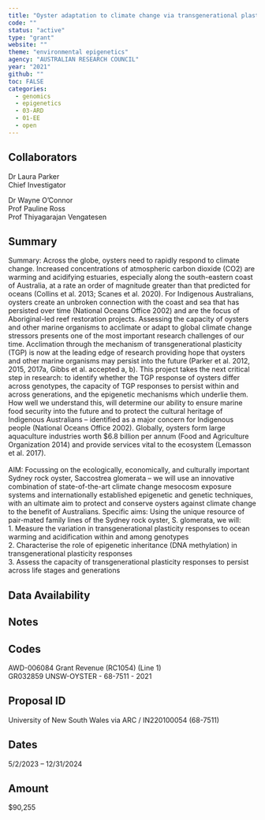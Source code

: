 ```yaml
---
title: "Oyster adaptation to climate change via transgenerational plasticity"
code: ""
status: "active"
type: "grant"
website: ""
theme: "environmental epigenetics"
agency: "AUSTRALIAN RESEARCH COUNCIL"
year: "2021"
github: ""
toc: FALSE
categories:
  - genomics
  - epigenetics
  - 03-ARD
  - 01-EE
  - open
---
```


## Collaborators

Dr Laura Parker\
Chief Investigator

Dr Wayne O'Connor\
Prof Pauline Ross\
Prof Thiyagarajan Vengatesen

## Summary

Summary: Across the globe, oysters need to rapidly respond to climate change. Increased concentrations of atmospheric carbon dioxide (CO2) are warming and acidifying estuaries, especially along the south-eastern coast of Australia, at a rate an order of magnitude greater than that predicted for oceans (Collins et al. 2013; Scanes et al. 2020). For Indigenous Australians, oysters create an unbroken connection with the coast and sea that has persisted over time (National Oceans Office 2002) and are the focus of Aboriginal-led reef restoration projects. Assessing the capacity of oysters and other marine organisms to acclimate or adapt to global climate change stressors presents one of the most important research challenges of our time. Acclimation through the mechanism of transgenerational plasticity (TGP) is now at the leading edge of research providing hope that oysters and other marine organisms may persist into the future (Parker et al. 2012, 2015, 2017a, Gibbs et al. accepted a, b). This project takes the next critical step in research: to identify whether the TGP response of oysters differ across genotypes, the capacity of TGP responses to persist within and across generations, and the epigenetic mechanisms which underlie them. How well we understand this, will determine our ability to ensure marine food security into the future and to protect the cultural heritage of Indigenous Australians -- identified as a major concern for Indigenous people (National Oceans Office 2002). Globally, oysters form large aquaculture industries worth \$6.8 billion per annum (Food and Agriculture Organization 2014) and provide services vital to the ecosystem (Lemasson et al. 2017).\
\
AIM: Focussing on the ecologically, economically, and culturally important Sydney rock oyster, Saccostrea glomerata -- we will use an innovative combination of state-of-the-art climate change mesocosm exposure systems and internationally established epigenetic and genetic techniques, with an ultimate aim to protect and conserve oysters against climate change to the benefit of Australians. Specific aims: Using the unique resource of pair-mated family lines of the Sydney rock oyster, S. glomerata, we will:\
1. Measure the variation in transgenerational plasticity responses to ocean warming and acidification within and among genotypes\
2. Characterise the role of epigenetic inheritance (DNA methylation) in transgenerational plasticity responses\
3. Assess the capacity of transgenerational plasticity responses to persist across life stages and generations

## Data Availability

## Notes

::: panel-tabset
## Codes

AWD-006084 Grant Revenue (RC1054) (Line 1)\
GR032859 UNSW-OYSTER - 68-7511 - 2021

## Proposal ID

University of New South Wales via ARC / IN220100054 (68-7511)

## Dates

5/2/2023 – 12/31/2024

## Amount

$90,255

:::


